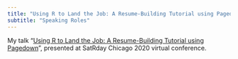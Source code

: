 ```yaml
---
title: "Using R to Land the Job: A Resume-Building Tutorial using Pagedown - May 2020"
subtitle: "Speaking Roles"
---
```


My talk "[Using R to Land the Job: A Resume-Building Tutorial using Pagedown](https://docs.google.com/presentation/d/1sIltNgEWKfoaim2jyrw8GbcoX1UuKRPQSSIhItHubEw/edit?usp=sharing)", presented at SatRday Chicago 2020 virtual conference.
